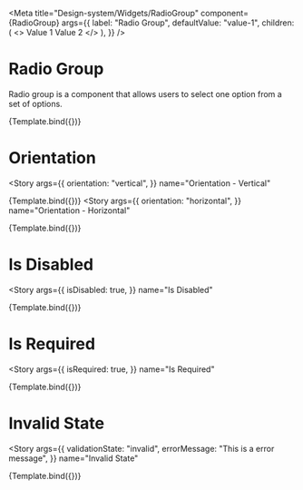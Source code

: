 
<Meta
  title="Design-system/Widgets/RadioGroup"
  component={RadioGroup}
  args={{
    label: "Radio Group",
    defaultValue: "value-1",
    children: (
      <>
        <Radio value="value-1">Value 1</Radio>
        <Radio value="value-2">Value 2</Radio>
      </>
    ),
  }}
/>


# Radio Group

Radio group is a component that allows users to select one option from a set of options.

<Canvas>
  <Story name="Radio Group">{Template.bind({})}</Story>
</Canvas>

<ArgsTable story="Radio Group" of={RadioGroup} />

# Orientation

<Story
  args={{
    orientation: "vertical",
  }}
  name="Orientation - Vertical"
>
  {Template.bind({})}
</Story>
<Story
  args={{
    orientation: "horizontal",
  }}
  name="Orientation - Horizontal"
>
  {Template.bind({})}
</Story>

# Is Disabled

<Story
  args={{
    isDisabled: true,
  }}
  name="Is Disabled"
>
  {Template.bind({})}
</Story>

# Is Required

<Story
  args={{
    isRequired: true,
  }}
  name="Is Required"
>
  {Template.bind({})}
</Story>

# Invalid State

<Story
  args={{
    validationState: "invalid",
    errorMessage: "This is a error message",
  }}
  name="Invalid State"
>
  {Template.bind({})}
</Story>
